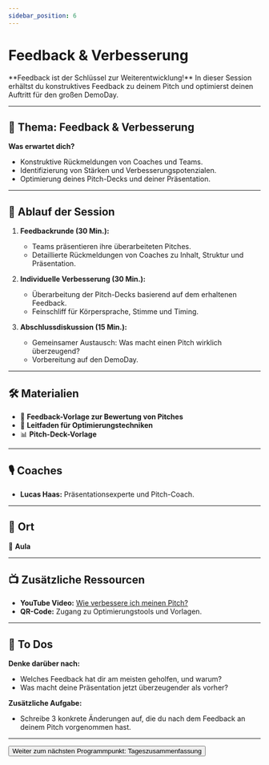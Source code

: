 ```yaml
---
sidebar_position: 6
---
```


# Feedback & Verbesserung

<Admonition type="info" icon="🛠️">
  **Feedback ist der Schlüssel zur Weiterentwicklung!**  
  In dieser Session erhältst du konstruktives Feedback zu deinem Pitch und optimierst deinen Auftritt für den großen DemoDay.
</Admonition>

---

## 🎯 **Thema:** Feedback & Verbesserung

**Was erwartet dich?**  
- Konstruktive Rückmeldungen von Coaches und Teams.  
- Identifizierung von Stärken und Verbesserungspotenzialen.  
- Optimierung deines Pitch-Decks und deiner Präsentation.  

---

## 📝 **Ablauf der Session**

1. **Feedbackrunde (30 Min.):**  
   - Teams präsentieren ihre überarbeiteten Pitches.  
   - Detaillierte Rückmeldungen von Coaches zu Inhalt, Struktur und Präsentation.  

2. **Individuelle Verbesserung (30 Min.):**  
   - Überarbeitung der Pitch-Decks basierend auf dem erhaltenen Feedback.  
   - Feinschliff für Körpersprache, Stimme und Timing.  

3. **Abschlussdiskussion (15 Min.):**  
   - Gemeinsamer Austausch: Was macht einen Pitch wirklich überzeugend?  
   - Vorbereitung auf den DemoDay.  

---

## 🛠️ **Materialien**

- 📄 **Feedback-Vorlage zur Bewertung von Pitches**  
- 📝 **Leitfaden für Optimierungstechniken**  
- 📊 **Pitch-Deck-Vorlage**  

---

## 🎙️ **Coaches**

- **Lucas Haas:** Präsentationsexperte und Pitch-Coach.  

---

## 📍 **Ort**

📍 **Aula**  

---

## 📺 **Zusätzliche Ressourcen**

- **YouTube Video:** [Wie verbessere ich meinen Pitch?](https://www.youtube.com/watch?v=P2LwuF7zn9c)  
- **QR-Code:** Zugang zu Optimierungstools und Vorlagen.  

---

## 🚀 **To Dos**

**Denke darüber nach:**  
- Welches Feedback hat dir am meisten geholfen, und warum?  
- Was macht deine Präsentation jetzt überzeugender als vorher?  

**Zusätzliche Aufgabe:**  
- Schreibe 3 konkrete Änderungen auf, die du nach dem Feedback an deinem Pitch vorgenommen hast.  

---

<Button destination="/roadmap/docs/startup-basics/yfn-school/day4/summary">
  Weiter zum nächsten Programmpunkt: Tageszusammenfassung
</Button>